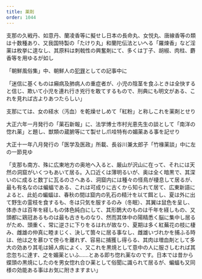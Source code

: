 ```yaml
---
title: 薬剤
order: 1044
---
```



支那の久戦丹、如意丹、蘭凌香等に擬せし日本の長命丸、女悦丸、唐線香等の類は十数種あり、又我国特製の「たけり丸」和蘭陀伝法といへる「羅煉香」など淫薬は枚挙に遑なし、其原料は刺戟性の興奮剤にて、多くは丁子、胡椒、肉柱、麝香等を用ゆるが如し

「朝鮮風俗集」中、朝鮮人の[犯罪](/main/33-crime/)としての記事中に

「迷信に基くものは癩病及肺病人の重症者が、小児の陰茎を食ふときは全快すると信じ、欺いて小児を連れ行き兇行を敢てするもので、刑典にも明文がある、これを見れば古よりあつたらしい」


支那にては、女の経水（汚血）を乾燥せしめて「紅粉」と称しこれを薬剤とせり

大正六年一月発行の「薬石新報」に、法学博士市村光恵先生の談として「南洋の惚れ薬」と題し、獣類の蔵腑等にて製せし爪哇特有の媚薬ある事を記せり

大正十一年八月発行の「医学及医政」所載、長谷川兼太郎子「竹椽薬談」中に左の一節見ゆ


「支那も南方、殊に広東地方の奥地へ入ると、厳山が沢山に在って、それには天然の洞窟がいくつもあいて居る。入口近くは薄明るいが、奥は全く暗黒で、其深いのに成ると数丁に瓦るのさへある、洞窟内には種々の怪鳥が棲息して居るが、最も有名なのは蝙蝠である、これは可成りに古くから知られて居て、広東新語によると、此処の蝙蝠は、春秋の間は窟内の乳石の精汁を以て餌とし、夏は外に出て野生の霊枝を食するも、冬は只気を服するのみ（冬眠）、其翼は鼠色を呈し、体赤きは百年を経しもの体色純白にして、其形鵲大のものは千年を経しもの、又頭都に鶏冠あるものは最も古きものなり、然而其体中の陽精悉く脳に集中し居るがため、頭重く、常に逆さに下りをるはれが故なり、夏期は多く紅蕪花の枝に棲み、雌雄の仲真に睦まじく、決して箇々に居る事なし、雌雄いづれかを捕ふる時は、他は之を慕ひて傍らを離れず、容易に捕獲し得らる、其肉は増血剤として多大の効あり其毛は婦人病によく、又これを黒焼として意中の人に服さしむれば其恋忽ちに達す、之を媚薬といふ……とある即ち惚れ薬なのです。日本では昔から蝶頭の黒焼にしたのを男女惚れ合ひ薬として俗聞に識られて居るが、蝙蝠も又同様の効能ある事はお気に附きますまい」
